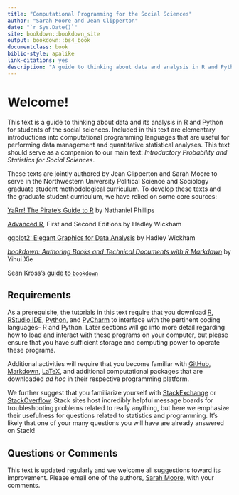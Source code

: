 ```yaml
---
title: "Computational Programming for the Social Sciences"
author: "Sarah Moore and Jean Clipperton"
date: "`r Sys.Date()`"
site: bookdown::bookdown_site
output: bookdown::bs4_book
documentclass: book
biblio-style: apalike
link-citations: yes
description: "A guide to thinking about data and analysis in R and Python for students of the social sciences."
---
```


# Welcome!{#ch1}

This text is a guide to thinking about data and its analysis in R and Python for students of the social sciences. Included in this text are elementary introductions into computational programming languages that are useful for performing data management and quantitative statistical analyses. This text should serve as a companion to our main text: *Introductory Probability and Statistics for Social Sciences*.

These texts are jointly authored by Jean Clipperton and Sarah Moore to serve in the Northwestern University Political Science and Sociology graduate student methodological curriculum. To develop these texts and the graduate student curriculum, we have relied on some core sources:

[YaRrr! The Pirate’s Guide to R](https://bookdown.org/ndphillips/YaRrr/projects-in-rstudio.html) by Nathaniel Phillips 

[Advanced R](http://adv-r.had.co.nz/Introduction.html), First and Second Editions by Hadley Wickham 

[ggplot2: Elegant Graphics for Data Analysis](https://ggplot2-book.org/index.html) by Hadley Wickham 

[*bookdown: Authoring Books and Technical Documents with R Markdown*](https://bookdown.org/yihui/bookdown/) by Yihui Xie

Sean Kross's [guide to `bookdown`](https://seankross.com/2016/11/17/How-to-Start-a-Bookdown-Book.html)



## Requirements

As a prerequisite, the tutorials in this text require that you download [R](https://cran.r-project.org/), [RStudio IDE](https://www.rstudio.com/), [Python](https://www.python.org/downloads/), and [PyCharm](https://www.jetbrains.com/pycharm/) to interface with the pertinent coding languages-- R and Python. Later sections will go into more detail regarding how to load and interact with these programs on your computer, but please ensure that you have sufficient storage and computing power to operate these programs.

Additional activities will require that you become familiar with [GitHub](https://github.com/), [Markdown](https://www.markdownguide.org/), [LaTeX](https://www.latex-project.org/), and additional computational packages that are downloaded *ad hoc* in their respective programming platform.

We further suggest that you familiarize yourself with [StackExchange](https://stackexchange.com/) or [StackOverflow](https://stackoverflow.com/). Stack sites host incredibly helpful message boards for troubleshooting problems related to really anything, but here we emphasize their usefulness for questions related to statistics and programming. It's likely that one of your many questions you will have are already answered on Stack!

## Questions or Comments

This text is updated regularly and we welcome all suggestions toward its improvement. Please email one of the authors, [Sarah Moore](mailto:sarahmoore2022@u.northwestern.edu), with your comments.
